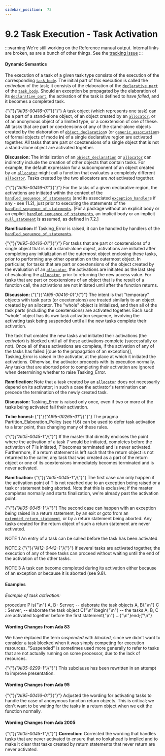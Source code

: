 ---
sidebar_position:  73
---

# 9.2 Task Execution - Task Activation

:::warning
We're still working on the Reference manual output.  Internal links are broken,
as are a bunch of other things.
See the [tracking issue](https://github.com/ada-lang-io/ada-lang-io/issues/20)
:::



#### Dynamic Semantics

<p>The execution of a task of a given task type consists of the execution of the corresponding <code><a href="../AA-9/AA-9.1#S0248">task_body</a></code>. The initial part of this execution is called the <em>activation</em> of the task; it consists of the elaboration of the <code><a href="../AA-3/AA-3.11#S0086">declarative_part</a></code> of the <code><a href="../AA-9/AA-9.1#S0248">task_body</a></code>. Should an exception be propagated by the elaboration of its <code><a href="../AA-3/AA-3.11#S0086">declarative_part</a></code>, the activation of the task is defined to have <em>failed</em>, and it becomes a completed task.</p>
<p>{"{"}<em>{"AI95-00416-01"}</em>{"}"} A task object (which represents one task) can be a part of a stand-alone object, of an object created by an <code><a href="../AA-4/AA-4.8#S0164">allocator</a></code>, or of an anonymous object of a limited type, or a coextension of one of these. All tasks that are part or coextensions of any of the stand-alone objects created by the elaboration of <code><a href="../AA-3/AA-3.3#S0032">object_declaration</a></code>s (or <code><a href="../AA-12/AA-12.3#S0317">generic_association</a></code>s of formal objects of mode <strong>in</strong>) of a single declarative region are activated together. All tasks that are part or coextensions of a single object that is not a stand-alone object are activated together. </p>
<Admonition type="note">
<p><strong>Discussion: </strong>The initialization of an <code><a href="../AA-3/AA-3.3#S0032">object_declaration</a></code> or <code><a href="../AA-4/AA-4.8#S0164">allocator</a></code> can indirectly include the creation of other objects that contain tasks. For example, the default expression for a subcomponent of an object created by an <code><a href="../AA-4/AA-4.8#S0164">allocator</a></code> might call a function that evaluates a completely different <code><a href="../AA-4/AA-4.8#S0164">allocator</a></code>. Tasks created by the two allocators are <em>not</em> activated together. </p></Admonition>

<p>{"{"}<em>{"AI95-00416-01"}</em>{"}"} For the tasks of a given declarative region, the activations are initiated within the context of the <code><a href="../AA-11/AA-11.2#S0304">handled_sequence_of_statements</a></code> (and its associated <code><a href="../AA-11/AA-11.2#S0305">exception_handler</a></code>s if any - see 11.2), just prior to executing the statements of the <code><a href="../AA-11/AA-11.2#S0304">handled_sequence_of_statements</a></code>. [For a package without an explicit body or an explicit <code><a href="../AA-11/AA-11.2#S0304">handled_sequence_of_statements</a></code>, an implicit body or an implicit <code><a href="../AA-5/AA-5.1#S0170">null_statement</a></code> is assumed, as defined in 7.2.] </p>
<Admonition type="note">
<p><strong>Ramification: </strong>If Tasking_Error is raised, it can be handled by handlers of the <code><a href="../AA-11/AA-11.2#S0304">handled_sequence_of_statements</a></code>. </p></Admonition>

<p>{"{"}<em>{"AI95-00416-01"}</em>{"}"} For tasks that are part or coextensions of a single object that is not a stand-alone object, activations are initiated after completing any initialization of the outermost object enclosing these tasks, prior to performing any other operation on the outermost object. In particular, for tasks that are part or coextensions of the object created by the evaluation of an <code><a href="../AA-4/AA-4.8#S0164">allocator</a></code>, the activations are initiated as the last step of evaluating the <code><a href="../AA-4/AA-4.8#S0164">allocator</a></code>, prior to returning the new access value. For tasks that are part or coextensions of an object that is the result of a function call, the activations are not initiated until after the function returns.</p>
<Admonition type="note">
<p><strong>Discussion: </strong>{"{"}<em>{"AI95-00416-01"}</em>{"}"} The intent is that "temporary" objects with task parts (or coextensions) are treated similarly to an object created by an allocator. The "whole" object is initialized, and then all of the task parts (including the coextensions) are activated together. Each such "whole" object has its own task activation sequence, involving the activating task being suspended until all the new tasks complete their activation. </p></Admonition>

<p>The task that created the new tasks and initiated their activations (the <em>activator</em>) is blocked until all of these activations complete (successfully or not). Once all of these activations are complete, if the activation of any of the tasks has failed [(due to the propagation of an exception)], Tasking_Error is raised in the activator, at the place at which it initiated the activations. Otherwise, the activator proceeds with its execution normally. Any tasks that are aborted prior to completing their activation are ignored when determining whether to raise Tasking_Error. </p>
<Admonition type="note">
<p><strong>Ramification: </strong>Note that a task created by an <code><a href="../AA-4/AA-4.8#S0164">allocator</a></code> does not necessarily depend on its activator; in such a case the activator's termination can precede the termination of the newly created task. </p></Admonition>

<Admonition type="note">
<p><strong>Discussion: </strong>Tasking_Error is raised only once, even if two or more of the tasks being activated fail their activation. </p></Admonition>

<Admonition type="note">
<p><strong>To be honest: </strong>{"{"}<em>{"AI95-00265-01"}</em>{"}"} The pragma Partition_Elaboration_Policy (see H.6) can be used to defer task activation to a later point, thus changing many of these rules. </p></Admonition>

<p>{"{"}<em>{"AI05-0045-1"}</em>{"}"} If the master that directly encloses the point where the activation of a task <em>T</em> would be initiated, completes before the activation of <em>T</em> is initiated, <em>T</em> becomes terminated and is never activated. Furthermore, if a return statement is left such that the return object is not returned to the caller, any task that was created as a part of the return object or one of its coextensions immediately becomes terminated and is never activated. </p>
<Admonition type="note">
<p><strong>Ramification: </strong>{"{"}<em>{"AI05-0045-1"}</em>{"}"} The first case can only happen if the activation point of T is not reached due to an exception being raised or a task or statement being aborted. Note that this is exclusive; if the master completes normally and starts finalization, we're already past the activation point.</p></Admonition>

<Admonition type="note">
<p>{"{"}<em>{"AI05-0045-1"}</em>{"}"} The second case can happen with an exception being raised in a return statement, by an exit or goto from an <code><a href="../AA-6/AA-6.5#S0225">extended_return_statement</a></code>, or by a return statement being aborted. Any tasks created for the return object of such a return statement are never activated. </p></Admonition>

<Admonition type="note">
<p>NOTE 1   An entry of a task can be called before the task has been activated.</p></Admonition>

<Admonition type="note">
<p>NOTE 2   {"{"}<em>{"AI12-0442-1"}</em>{"}"} If several tasks are activated together, the execution of any of these tasks can proceed without waiting until the end of the activation of the other tasks.</p></Admonition>

<Admonition type="note">
<p>NOTE 3   A task can become completed during its activation either because of an exception or because it is aborted (see 9.8).</p></Admonition>


#### Examples

<p><em>Example of task activation:</em> </p>
<CodeBlock>
procedure P is{"\n"}   A, B : Server;    --  elaborate the task objects A, B{"\n"}   C    : Server;    --  elaborate the task object C{"\n"}begin{"\n"}   --  the tasks A, B, C are activated together before the first statement{"\n"}   ...{"\n"}end;{"\n"}
</CodeBlock>


#### Wording Changes from Ada 83

<Admonition type="note">
<p>We have replaced the term <em>suspended</em> with <em>blocked</em>, since we didn't want to consider a task blocked when it was simply competing for execution resources. "Suspended" is sometimes used more generally to refer to tasks that are not actually running on some processor, due to the lack of resources.</p></Admonition>

<Admonition type="note">
<p>{"{"}<em>{"AI05-0299-1"}</em>{"}"} This subclause has been rewritten in an attempt to improve presentation. </p></Admonition>


#### Wording Changes from Ada 95

<Admonition type="note">
<p>{"{"}<em>{"AI95-00416-01"}</em>{"}"} Adjusted the wording for activating tasks to handle the case of anonymous function return objects. This is critical; we don't want to be waiting for the tasks in a return object when we exit the function normally. </p></Admonition>


#### Wording Changes from Ada 2005

<Admonition type="note">
<p>{"{"}<em>{"AI05-0045-1"}</em>{"}"} <strong>Correction:</strong> Corrected the wording that handles tasks that are never activated to ensure that no lookahead is implied and to make it clear that tasks created by return statements that never return are never activated. </p></Admonition>

